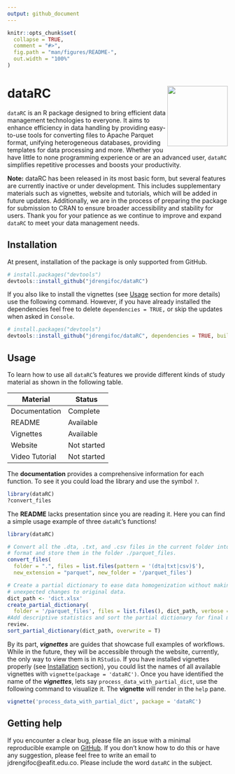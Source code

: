 ```yaml
---
output: github_document
---
```


<!-- README.md is generated from README.Rmd. Please edit that file -->

```r
knitr::opts_chunk$set(
  collapse = TRUE,
  comment = "#>",
  fig.path = "man/figures/README-",
  out.width = "100%"
)
```

# dataRC <img src="man/figures/logo.png" align="right" height="138" /></a>


<!-- badges: start -->
<!-- badges: end -->

`dataRC` is an R package designed to bring efficient data management technologies to everyone. It aims to enhance efficiency in data handling by providing easy-to-use tools for converting files to Apache Parquet format, unifying heterogeneous databases, providing templates for data processing and more.  Whether you have little to none programming experience or are an advanced user, `dataRC` simplifies repetitive processes and boosts your productivity.

**Note:** dataRC has been released in its most basic form, but several features are currently inactive or under development. This includes supplementary materials such as vignettes, website and tutorials, which will be added in future updates. Additionally, we are in the process of preparing the package for submission to CRAN to ensure broader accessibility and stability for users. Thank you for your patience as we continue to improve and expand `dataRC` to meet your data management needs.

## Installation
At present, installation of the package is only supported from GitHub.
``` r
# install.packages("devtools")
devtools::install_github("jdrengifoc/dataRC")
```
If you also like to install the vignettes (see [Usage] section for more details) use the following command. However, if you have already installed the dependencies feel free to delete `dependencies = TRUE,` or skip the updates when asked in `Console`.
``` r
# install.packages("devtools")
devtools::install_github("jdrengifoc/dataRC", dependencies = TRUE, build_vignettes = TRUE)
```

## Usage

To learn how to use all `dataRC`'s features we provide different kinds of study material as shown in the following table.

<center>
| Material         | Status       |
|------------------|--------------|
| Documentation    | Complete     |
| README           | Available    |
| Vignettes        | Available    |
| Website          | Not started  |
| Video Tutorial   | Not started  |
</center>

The **documentation** provides a comprehensive information for each function. To see it you could load the library and use the symbol `?`.
```r
library(dataRC)
?convert_files
```
The **README** lacks presentation since you are reading it. Here you can find a simple usage example of three `dataRC`'s functions!
```r
library(dataRC)

# Convert all the .dta, .txt, and .csv files in the current folder into Parquet
# format and store them in the folder ./parquet_files.
convert_files(
  folder = ".", files = list.files(pattern = '(dta|txt|csv)$'),
  new_extension = "parquet", new_folder = '/parquet_files')

# Create a partial dictionary to ease data homogenization without making
# unexpected changes to original data.
dict_path <- 'dict.xlsx'
create_partial_dictionary(
  folder = '/parquet_files', files = list.files(), dict_path, verbose = F)
#Add descriptive statistics and sort the partial dictionary for final manual
review.
sort_partial_dictionary(dict_path, overwrite = T)
```

By its part, ***vignettes*** are guides that showcase full examples of workflows. While in the future, they will be accessible through the website, currently, the only way to view them is in `RStudio`. If you have installed vignettes properly (see [Installation] section), you could list the names of all available vignettes with `vignette(package = 'dataRC')`. Once you have identified the name of the ***vignettes***, lets say `process_data_with_partial_dict`, use the following command to visualize it. The **vignette** will render in the `help` pane.
```r
vignette('process_data_with_partial_dict', package = 'dataRC')
```

## Getting help
If you encounter a clear bug, please file an issue with a minimal reproducible example on [GitHub](https://github.com/jdrengifoc/dataRC/tree/main). If you don't know how to do this or have any suggestion, please feel free to write an email to jdrengifoc@eafit.edu.co. Please include the word `dataRC` in the subject.
